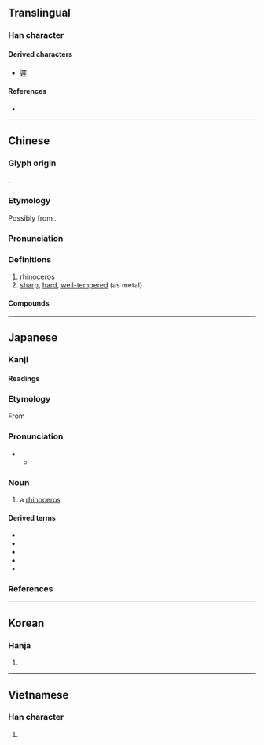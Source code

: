 {{character info/new}}
==Translingual==

===Han character===
{{Han char|rn=93|rad=牛|as=08|sn=12|four=77251|canj=SEHQ,SYYQ|ids=⿸尸⿱氺牛}}

====Derived characters====
* [[遲]]

====References====
* {{Han ref|kx=0701.140|dkj=20045|dj=1114.230|hdz=31815.010|uh=7280|ud=29312|bh=B552|bd=46418}}

----

==Chinese==
{{zh-forms|alt=屖}}

===Glyph origin===
{{Han etym}}
{{Han compound|尾|牛|c1=p|c2=s|t2=ox|ls=psc}}.

===Etymology===
Possibly from {{inh|zh|sit-pro|*b-sej||rhinoceros}}.

===Pronunciation===
{{zh-pron
|m=xī
|c=sai1
|h=pfs=sî
|md=să̤
|mn=sai/se
|mn_note=sai - vernacular; se - literary
|w=1xi
|mc=y
|oc=y
|ma=
|cat=n,a
}}

===Definitions===
{{zh-hanzi}}

# [[rhinoceros]]
# [[sharp]], [[hard]], [[well-tempered]] (as metal)

====Compounds====
{{zh-der|犀牛|犀利|木犀|心有靈犀|剔犀|一點靈犀|兩犀|披毛犀|犀皮|拽象拖犀|犀甲|牙簽犀軸|犀首|犀頭|犀帶|犀照|燃犀|拔犀擢象|文犀|犀牛望月|犀革|白犀牛|犀錢|瓠犀|犀鳥|犀銳|犀角|犀箸|犀牛角|犀渠|燃犀溫嶠|燬犀|犀兵|毛犀|通天犀|靈犀|鬥犀臺|靈犀相通|金木犀}}

----

==Japanese==

===Kanji===
{{ja-kanji|grade=|rs=牛08}}

====Readings====
{{ja-readings
|goon=さい
|kanon=せい
|kun=かた-い, するど-い
}}

===Etymology===
{{ja-kanjitab|さい|yomi=o}}
{{swp|lang=ja|サイ}}
From {{der|ja|ltc|tr=sej|犀|sort=さい}}

===Pronunciation===
{{ja-pron|さい|acc=a|acc_ref=NHK|y=go}}
** {{hmp|lang=ja|sort=さい|妻|采|賽|骰子|豺|細|斎|債|際|載|差異|差違}}

===Noun===
{{ja-noun|さい|サイ}}

# a [[rhinoceros]]

====Derived terms====
* {{ja-r|印%度%犀|^イン%ド%-サイ}}
* {{ja-r|黒%犀|クロ%サイ}}
* {{ja-r|ジャワ犀|^ジャワ-サイ}}
* {{ja-r|白%犀|シロ%サイ}}
* {{ja-r|スマトラ犀|^スマトラ-サイ}}

===References===
<references/>

{{C|ja|Odd-toed ungulates|sort=さい}}

----

==Korean==

===Hanja===
{{ko-hanja|hangeul=서|eumhun=|rv=seo|mr=sŏ|y=se}}

# {{defn|lang=ko|sort=牛08}}

----

==Vietnamese==

===Han character===
{{vi-hantu|[[tê]], [[tây]]|rs=牛08}}

# {{defn|lang=vi|sort=牛08}}